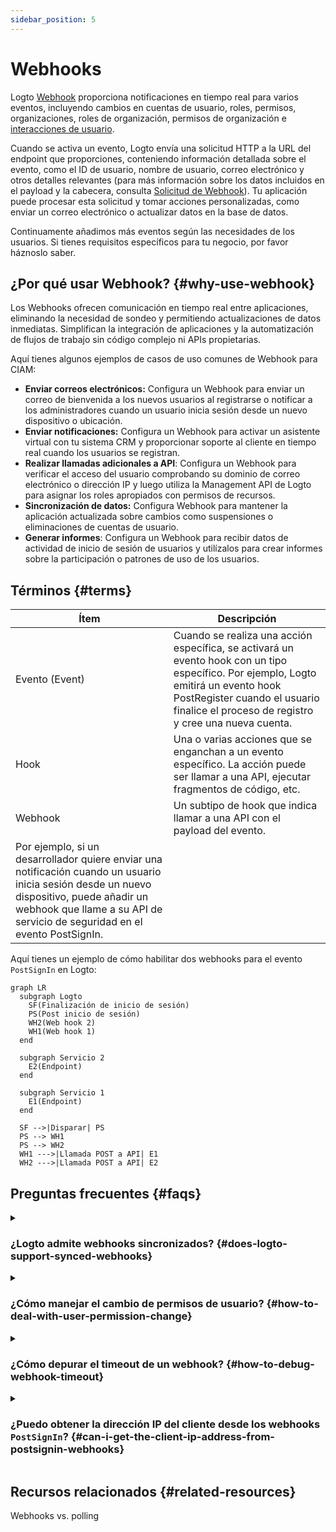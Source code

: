 ```yaml
---
sidebar_position: 5
---
```


# Webhooks

Logto [Webhook](https://auth.wiki/webhook) proporciona notificaciones en tiempo real para varios eventos, incluyendo cambios en cuentas de usuario, roles, permisos, organizaciones, roles de organización, permisos de organización e [interacciones de usuario](/end-user-flows).

Cuando se activa un evento, Logto envía una solicitud HTTP a la URL del endpoint que proporciones, conteniendo información detallada sobre el evento, como el ID de usuario, nombre de usuario, correo electrónico y otros detalles relevantes (para más información sobre los datos incluidos en el payload y la cabecera, consulta [Solicitud de Webhook](/developers/webhooks/webhooks-request)). Tu aplicación puede procesar esta solicitud y tomar acciones personalizadas, como enviar un correo electrónico o actualizar datos en la base de datos.

Continuamente añadimos más eventos según las necesidades de los usuarios. Si tienes requisitos específicos para tu negocio, por favor háznoslo saber.

## ¿Por qué usar Webhook? \{#why-use-webhook}

Los Webhooks ofrecen comunicación en tiempo real entre aplicaciones, eliminando la necesidad de sondeo y permitiendo actualizaciones de datos inmediatas. Simplifican la integración de aplicaciones y la automatización de flujos de trabajo sin código complejo ni APIs propietarias.

Aquí tienes algunos ejemplos de casos de uso comunes de Webhook para CIAM:

- **Enviar correos electrónicos:** Configura un Webhook para enviar un correo de bienvenida a los nuevos usuarios al registrarse o notificar a los administradores cuando un usuario inicia sesión desde un nuevo dispositivo o ubicación.
- **Enviar notificaciones:** Configura un Webhook para activar un asistente virtual con tu sistema CRM y proporcionar soporte al cliente en tiempo real cuando los usuarios se registran.
- **Realizar llamadas adicionales a API**: Configura un Webhook para verificar el acceso del usuario comprobando su dominio de correo electrónico o dirección IP y luego utiliza la Management API de Logto para asignar los roles apropiados con permisos de recursos.
- **Sincronización de datos:** Configura Webhook para mantener la aplicación actualizada sobre cambios como suspensiones o eliminaciones de cuentas de usuario.
- **Generar informes**: Configura un Webhook para recibir datos de actividad de inicio de sesión de usuarios y utilízalos para crear informes sobre la participación o patrones de uso de los usuarios.

## Términos \{#terms}

| Ítem                                                                                                                                                                           | Descripción                                                                                                                                                                                              |
| ------------------------------------------------------------------------------------------------------------------------------------------------------------------------------ | -------------------------------------------------------------------------------------------------------------------------------------------------------------------------------------------------------- |
| Evento (Event)                                                                                                                                                                 | Cuando se realiza una acción específica, se activará un evento hook con un tipo específico. Por ejemplo, Logto emitirá un evento hook PostRegister cuando el usuario finalice el proceso de registro y cree una nueva cuenta. |
| Hook                                                                                                                                                                           | Una o varias acciones que se enganchan a un evento específico. La acción puede ser llamar a una API, ejecutar fragmentos de código, etc.                                                                  |
| Webhook                                                                                                                                                                        | Un subtipo de hook que indica llamar a una API con el payload del evento.                                                                                                                                |
| Por ejemplo, si un desarrollador quiere enviar una notificación cuando un usuario inicia sesión desde un nuevo dispositivo, puede añadir un webhook que llame a su API de servicio de seguridad en el evento PostSignIn. |

Aquí tienes un ejemplo de cómo habilitar dos webhooks para el evento `PostSignIn` en Logto:

```mermaid
graph LR
  subgraph Logto
    SF(Finalización de inicio de sesión)
    PS(Post inicio de sesión)
    WH2(Web hook 2)
    WH1(Web hook 1)
  end

  subgraph Servicio 2
    E2(Endpoint)
  end

  subgraph Servicio 1
    E1(Endpoint)
  end

  SF -->|Disparar| PS
  PS --> WH1
  PS --> WH2
  WH1 --->|Llamada POST a API| E1
  WH2 --->|Llamada POST a API| E2

```

## Preguntas frecuentes \{#faqs}

<details>
<summary>

### ¿Logto admite webhooks sincronizados? \{#does-logto-support-synced-webhooks}

</summary>

Aunque los webhooks sincronizados harían que el flujo de inicio de sesión del usuario fuera más fluido, aún no los admitimos (lo haremos en el futuro). Por lo tanto, los escenarios que dependen de webhooks sincronizados actualmente requieren diferentes soluciones alternativas. Si tienes alguna pregunta, no dudes en contactarnos.

</details>

<details>
<summary>

### ¿Cómo manejar el cambio de permisos de usuario? \{#how-to-deal-with-user-permission-change}

</summary>

Consulta la guía [Gestionar el cambio de permisos de usuario](/authorization/global-api-resources/#optional-handle-user-permission-change).

</details>

<details>
<summary>

### ¿Cómo depurar el timeout de un webhook? \{#how-to-debug-webhook-timeout}

</summary>

El endpoint que recibe los Webhooks debe devolver una respuesta 2xx lo más rápido posible para indicar a Logto que el Webhook se ha recibido correctamente. Dado que los diferentes usuarios tienen lógicas de procesamiento muy distintas para los Webhooks, las tareas excesivamente complejas pueden tardar varios segundos, provocando que el Webhook de Logto agote el tiempo de espera. La mejor práctica es mantener tu propia cola de eventos; al recibir el Webhook de Logto, inserta el evento en la cola y devuelve una respuesta 2xx a Logto. Luego, deja que tu propio worker procese las tareas en la cola paso a paso. Si el worker encuentra un error, manéjalo en tu propio servidor.

</details>

<details>
<summary>

### ¿Puedo obtener la dirección IP del cliente desde los webhooks `PostSignIn`? \{#can-i-get-the-client-ip-address-from-postsignin-webhooks}

</summary>

Sí, puedes obtener la dirección IP, agentes de usuario, etc. en el payload del Webhook. Si necesitas información que actualmente no está soportada, puedes crear solicitudes de características en los issues de GitHub o contactarnos.

</details>

## Recursos relacionados \{#related-resources}

<Url href="https://blog.logto.io/webhooks-vs-polling">Webhooks vs. polling</Url>